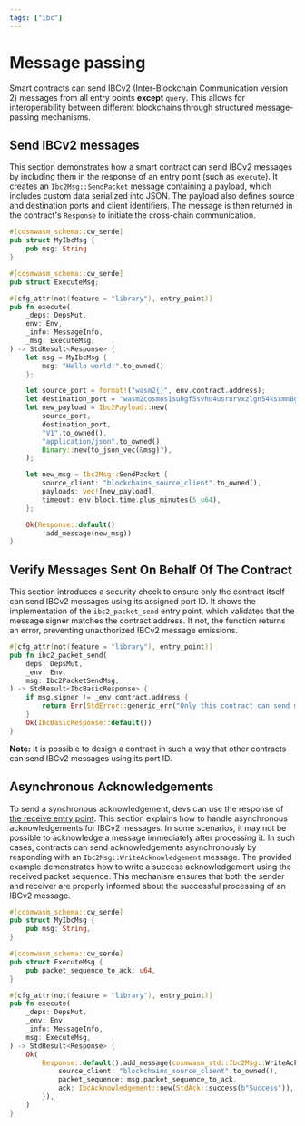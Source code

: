 ```yaml
---
tags: ["ibc"]
---
```


# Message passing

Smart contracts can send IBCv2 (Inter-Blockchain Communication version 2) messages from all entry
points **except** `query`. This allows for interoperability between different blockchains through
structured message-passing mechanisms.

## Send IBCv2 messages

This section demonstrates how a smart contract can send IBCv2 messages by including them in the
response of an entry point (such as `execute`). It creates an `Ibc2Msg::SendPacket` message
containing a payload, which includes custom data serialized into JSON. The payload also defines
source and destination ports and client identifiers. The message is then returned in the contract's
`Response` to initiate the cross-chain communication.

```rust template="core"
#[cosmwasm_schema::cw_serde]
pub struct MyIbcMsg {
    pub msg: String
}

#[cosmwasm_schema::cw_serde]
pub struct ExecuteMsg;

#[cfg_attr(not(feature = "library"), entry_point)]
pub fn execute(
    _deps: DepsMut,
    env: Env,
    _info: MessageInfo,
    _msg: ExecuteMsg,
) -> StdResult<Response> {
    let msg = MyIbcMsg {
        msg: "Hello world!".to_owned()
    };

    let source_port = format!("wasm2{}", env.contract.address);
    let destination_port = "wasm2cosmos1suhgf5svhu4usrurvxzlgn54ksxmn8gljarjtxqnapv8kjnp4nrs2zhgh2".to_owned();
    let new_payload = Ibc2Payload::new(
        source_port,
        destination_port,
        "V1".to_owned(),
        "application/json".to_owned(),
        Binary::new(to_json_vec(&msg)?),
    );

    let new_msg = Ibc2Msg::SendPacket {
        source_client: "blockchains_source_client".to_owned(),
        payloads: vec![new_payload],
        timeout: env.block.time.plus_minutes(5_u64),
    };

    Ok(Response::default()
        .add_message(new_msg))
}
```

## Verify Messages Sent On Behalf Of The Contract

This section introduces a security check to ensure only the contract itself can send IBCv2 messages
using its assigned port ID. It shows the implementation of the `ibc2_packet_send` entry point, which
validates that the message signer matches the contract address. If not, the function returns an
error, preventing unauthorized IBCv2 message emissions.

```rust template="core"
#[cfg_attr(not(feature = "library"), entry_point)]
pub fn ibc2_packet_send(
    deps: DepsMut,
    _env: Env,
    msg: Ibc2PacketSendMsg,
) -> StdResult<IbcBasicResponse> {
    if msg.signer != _env.contract.address {
        return Err(StdError::generic_err("Only this contract can send messages from it's IBCv2 port ID"));
    }
    Ok(IbcBasicResponse::default())
}
```

**Note:** It is possible to design a contract in such a way that other contracts can send IBCv2
messages using its port ID.

## Asynchronous Acknowledgements

To send a synchronous acknowledgement, devs can use the response of
[the receive entry point](entrypoints#receive-entry-point). This section explains how to handle
asynchronous acknowledgements for IBCv2 messages. In some scenarios, it may not be possible to
acknowledge a message immediately after processing it. In such cases, contracts can send
acknowledgements asynchronously by responding with an `Ibc2Msg::WriteAcknowledgement` message. The
provided example demonstrates how to write a success acknowledgement using the received packet
sequence. This mechanism ensures that both the sender and receiver are properly informed about the
successful processing of an IBCv2 message.

```rust template="core"
#[cosmwasm_schema::cw_serde]
pub struct MyIbcMsg {
    pub msg: String,
}

#[cosmwasm_schema::cw_serde]
pub struct ExecuteMsg {
    pub packet_sequence_to_ack: u64,
}

#[cfg_attr(not(feature = "library"), entry_point)]
pub fn execute(
    _deps: DepsMut,
    _env: Env,
    _info: MessageInfo,
    msg: ExecuteMsg,
) -> StdResult<Response> {
    Ok(
        Response::default().add_message(cosmwasm_std::Ibc2Msg::WriteAcknowledgement {
            source_client: "blockchains_source_client".to_owned(),
            packet_sequence: msg.packet_sequence_to_ack,
            ack: IbcAcknowledgement::new(StdAck::success(b"Success")),
        }),
    )
}
```
